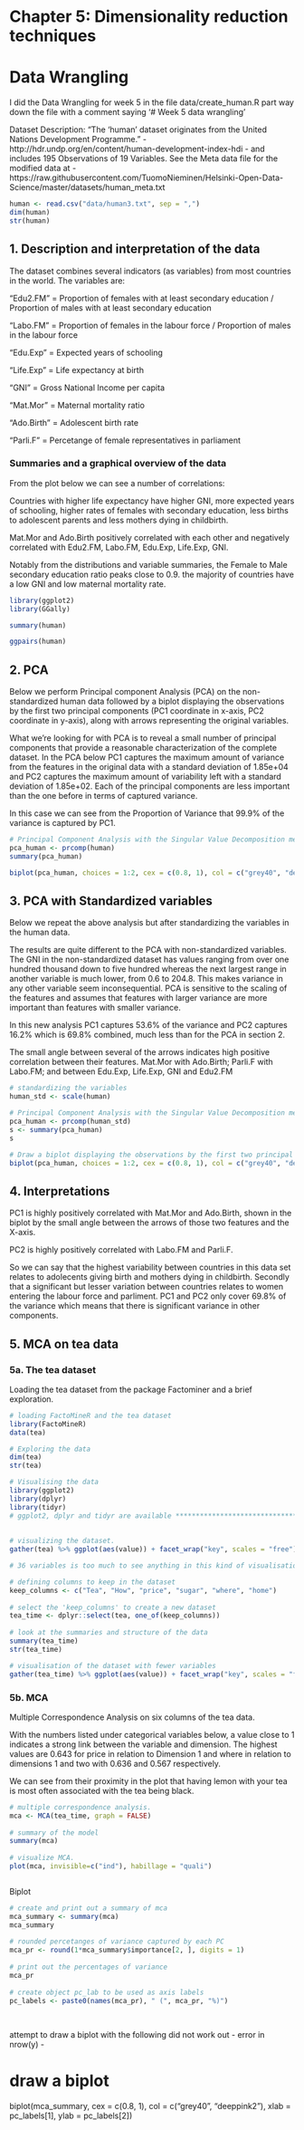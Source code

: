 # Chapter 5: Dimensionality reduction techniques

# Data Wrangling
I did the Data Wrangling for week 5 in the file data/create_human.R part way down the file with a comment saying '# Week 5 data wrangling'

Dataset Description: 
"The 'human' dataset originates from the United Nations Development Programme." -  http://hdr.undp.org/en/content/human-development-index-hdi - and includes 195 Observations of 19 Variables. See the Meta data file for the modified data at - https://raw.githubusercontent.com/TuomoNieminen/Helsinki-Open-Data-Science/master/datasets/human_meta.txt

```r
human <- read.csv("data/human3.txt", sep = ",")
dim(human)
str(human)
```


## 1. Description and interpretation of the data
The dataset combines several indicators (as variables) from most countries in the world. The variables are:

"Edu2.FM" = Proportion of females with at least secondary education / Proportion of males with at least secondary education

"Labo.FM" = Proportion of females in the labour force / Proportion of males in the labour force

"Edu.Exp" = Expected years of schooling 

"Life.Exp" = Life expectancy at birth

"GNI" = Gross National Income per capita

"Mat.Mor" = Maternal mortality ratio

"Ado.Birth" = Adolescent birth rate

"Parli.F" = Percetange of female representatives in parliament


### Summaries and a graphical overview of the data 
From the plot below we can see a number of correlations:

Countries with higher life expectancy have higher GNI, more expected years of schooling, higher rates of females with secondary education, less births to adolescent parents and less mothers dying in childbirth.

Mat.Mor and Ado.Birth positively correlated with each other and negatively correlated with Edu2.FM, Labo.FM, Edu.Exp, Life.Exp, GNI.

Notably from the distributions and variable summaries, the Female to Male secondary education ratio peaks close to 0.9. the majority of countries have a low GNI and low maternal mortality rate.


```r
library(ggplot2)
library(GGally)

summary(human)

ggpairs(human)
```





## 2. PCA 
Below we perform Principal component Analysis (PCA) on the non-standardized human data followed by a biplot displaying the observations by the first two principal components (PC1 coordinate in x-axis, PC2 coordinate in y-axis), along with arrows representing the original variables. 

What we're looking for with PCA is to reveal a small number of principal components that provide a reasonable characterization of the complete dataset. In the PCA below PC1 captures the maximum amount of variance from the features in the original data with a standard deviation of 1.85e+04 and PC2 captures the maximum amount of variability left with a standard deviation of 1.85e+02. Each of the principal components are less important than the one before in terms of captured variance.

In this case we can see from the Proportion of Variance that 99.9% of the variance is captured by PC1.

```r
# Principal Component Analysis with the Singular Value Decomposition method
pca_human <- prcomp(human)
summary(pca_human)

biplot(pca_human, choices = 1:2, cex = c(0.8, 1), col = c("grey40", "deeppink2"))
```


## 3. PCA with Standardized variables
Below we repeat the above analysis but after standardizing the variables in the human data.

The results are quite different to the PCA with non-standardized variables. The GNI in the non-standardized dataset has values ranging from over one hundred thousand down to five hundred whereas the next largest range in another variable is much lower, from 0.6 to 204.8. This makes variance in any other variable seem inconsequential. PCA is sensitive to the scaling of the features and assumes that features with larger variance are more important than features with smaller variance.

In this new analysis PC1 captures 53.6% of the variance and PC2 captures 16.2% which is 69.8% combined, much less than for the PCA in section 2.

The small angle between several of the arrows indicates high positive correlation between their features. Mat.Mor with Ado.Birth; Parli.F with Labo.FM; and between Edu.Exp, Life.Exp, GNI and Edu2.FM


```r
# standardizing the variables
human_std <- scale(human)

# Principal Component Analysis with the Singular Value Decomposition method and a summary
pca_human <- prcomp(human_std)
s <- summary(pca_human)
s

# Draw a biplot displaying the observations by the first two principal components (PC1 coordinate in x-axis, PC2 coordinate in y-axis), along with arrows representing the original variables.
biplot(pca_human, choices = 1:2, cex = c(0.8, 1), col = c("grey40", "deeppink2"))

```

## 4. Interpretations
PC1 is highly positively correlated with Mat.Mor and Ado.Birth, shown in the biplot by the small angle between the arrows of those two features and the X-axis.

PC2 is highly positively correlated with Labo.FM and Parli.F.

So we can say that the highest variability between countries in this data set relates to adolecents giving birth and mothers dying in childbirth. Secondly that a significant but lesser variation between countries relates to women entering the labour force and parliment. PC1 and PC2 only cover 69.8% of the variance which means that there is significant variance in other components.


## 5. MCA on tea data

### 5a. The tea dataset
Loading the tea dataset from the package Factominer and a brief exploration. 
```r
# loading FactoMineR and the tea dataset
library(FactoMineR)
data(tea)

# Exploring the data
dim(tea)
str(tea)

# Visualising the data
library(ggplot2)
library(dplyr)
library(tidyr)
# ggplot2, dplyr and tidyr are available ***********************************
 
 
# visualizing the dataset. 
gather(tea) %>% ggplot(aes(value)) + facet_wrap("key", scales = "free") + geom_bar() + theme(axis.text.x = element_text(angle = 45, hjust = 1, size = 8)) 
```
```r
# 36 variables is too much to see anything in this kind of visualisation. Let's reduce it to a few variables of interest.

# defining columns to keep in the dataset
keep_columns <- c("Tea", "How", "price", "sugar", "where", "home")
 
# select the 'keep_columns' to create a new dataset
tea_time <- dplyr::select(tea, one_of(keep_columns))
 
# look at the summaries and structure of the data
summary(tea_time)
str(tea_time)

# visualisation of the dataset with fewer variables
gather(tea_time) %>% ggplot(aes(value)) + facet_wrap("key", scales = "free") + geom_bar() + theme(axis.text.x = element_text(angle = 45, hjust = 1, size = 8)) 

```

### 5b. MCA
Multiple Correspondence Analysis on six columns of the tea data.

With the numbers listed under categorical variables below, a value close to 1 indicates a strong link between the variable and dimension. The highest values are 0.643 for price in relation to Dimension 1 and where in relation to dimensions 1 and two with 0.636 and 0.567 respectively.

We can see from their proximity in the plot that having lemon with your tea is most often associated with the tea being black.

```r
# multiple correspondence analysis. 
mca <- MCA(tea_time, graph = FALSE)
 
# summary of the model
summary(mca)
 
# visualize MCA. 
plot(mca, invisible=c("ind"), habillage = "quali")



```


Biplot
```r
# create and print out a summary of mca
mca_summary <- summary(mca)
mca_summary
 
# rounded percetanges of variance captured by each PC
mca_pr <- round(1*mca_summary$importance[2, ], digits = 1)
 
# print out the percentages of variance
mca_pr
 
# create object pc_lab to be used as axis labels
pc_labels <- paste0(names(mca_pr), " (", mca_pr, "%)")
 
 


```

attempt to draw a biplot with the following did not work out - error in nrow(y) - 

# draw a biplot
biplot(mca_summary, cex = c(0.8, 1), col = c("grey40", "deeppink2"), xlab = pc_labels[1], ylab = pc_labels[2])
